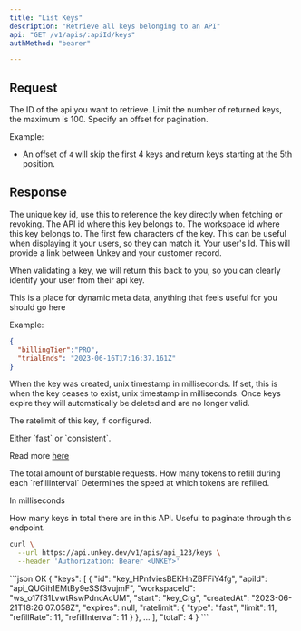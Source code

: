 ```yaml
---
title: "List Keys"
description: "Retrieve all keys belonging to an API"
api: "GET /v1/apis/:apiId/keys"
authMethod: "bearer"

---
```


## Request

<ParamField path="apiId" type="string" required>
The ID of the api you want to retrieve.
</ParamField>


<ParamField query="limit" type="int" default="100">
Limit the number of returned keys, the maximum is 100.
</ParamField>


<ParamField query="offset" type="int" default="0">
Specify an offset for pagination.

Example:
- An offset of `4` will skip the first 4 keys and return keys starting at the 5th position.
</ParamField>




## Response


<ResponseField name="keys" type="Array" required>

 <Expandable>



<ResponseField name="id" type="string" required>
The unique key id, use this to reference the key directly when fetching or revoking.

</ResponseField>

<ResponseField name="apiId" type="string" required>
The API id where this key belongs to.
</ResponseField>

<ResponseField name="workspaceId" type="string" required>
The workspace id where this key belongs to.
</ResponseField>


 <ResponseField name="start" type="string" required >
  The first few characters of the key. This can be useful when displaying it your users, so they can match it.

</ResponseField>



 <ResponseField name="ownerId" type="string" >
  Your user's Id. This will provide a link between Unkey and your customer record.

  When validating a key, we will return this back to you, so you can clearly identify your user from their api key.

</ResponseField>

<ResponseField name="meta" type="object" >
This is a place for dynamic meta data, anything that feels useful for you should go here

Example:
```json
{
  "billingTier":"PRO",
  "trialEnds": "2023-06-16T17:16:37.161Z"
}
```

</ResponseField>
<ResponseField name="createdAt" type="int" >
  When the key was created, unix timestamp in milliseconds.



</ResponseField>
<ResponseField name="expires" type="int" >
  If set, this is when the key ceases to exist, unix timestamp in milliseconds.
  Once keys expire they will automatically be deleted and are no longer valid.

</ResponseField>



<ResponseField name="ratelimit" type="Object" >

The ratelimit of this key, if configured.
  <Expandable title="properties">

  <ResponseField name="type" type="string" default="fast" required>
  Either `fast` or `consistent`.

  Read more [here](/features/ratelimiting)

  </ResponseField>
  <ResponseField name="limit" type="int" required>
  The total amount of burstable requests.


  </ResponseField>
  <ResponseField name="refillRate" type="int" required>
  How many tokens to refill during each `refillInterval`
  </ResponseField>
  <ResponseField name="refillInterval" type="int" required>
  Determines the speed at which tokens are refilled.

  In milliseconds
  </ResponseField>
 </Expandable>
</ResponseField>




 </Expandable>

</ResponseField>


 <ResponseField name="total" type="int" required>
  How many keys in total there are in this API.
  Useful to paginate through this endpoint.
  </ResponseField>

<RequestExample>



```sh
curl \
  --url https://api.unkey.dev/v1/apis/api_123/keys \
  --header 'Authorization: Bearer <UNKEY>'
```





</RequestExample>

<ResponseExample>
```json OK
{
  "keys": [
    {
      "id": "key_HPnfviesBEKHnZBFFiY4fg",
      "apiId": "api_QUGih1EMtBy9eSSf3vujmF",
      "workspaceId": "ws_o17fS1LvwtRswPdncAcUM",
      "start": "key_Crg",
      "createdAt": "2023-06-21T18:26:07.058Z",
      "expires": null,
      "ratelimit": {
        "type": "fast",
        "limit": 11,
        "refillRate": 11,
        "refillInterval": 11
      }
    },
    ...
  ],
  "total": 4
}
```


</ResponseExample>
